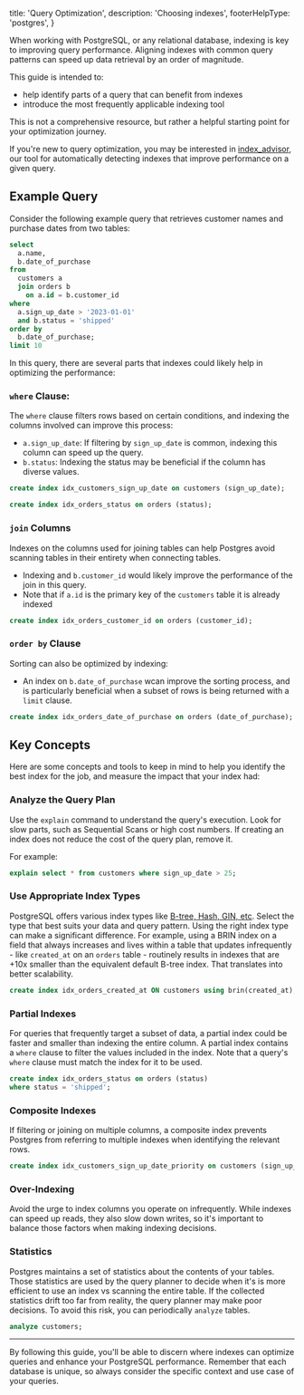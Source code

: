 
  title: 'Query Optimization',
  description: 'Choosing indexes',
  footerHelpType: 'postgres',
}

When working with PostgreSQL, or any relational database, indexing is key to improving query performance.
Aligning indexes with common query patterns can speed up data retrieval by an order of magnitude.

This guide is intended to:

- help identify parts of a query that can benefit from indexes
- introduce the most frequently applicable indexing tool

This is not a comprehensive resource, but rather a helpful starting point for your optimization journey.

If you're new to query optimization, you may be interested in [index_advisor](/docs/guides/database/extensions/index_advisor), our tool for automatically detecting indexes that improve performance on a given query.

## Example Query

Consider the following example query that retrieves customer names and purchase dates from two tables:

```sql
select
  a.name,
  b.date_of_purchase
from
  customers a
  join orders b
    on a.id = b.customer_id
where
  a.sign_up_date > '2023-01-01'
  and b.status = 'shipped'
order by
  b.date_of_purchase;
limit 10
```

In this query, there are several parts that indexes could likely help in optimizing the performance:

### `where` Clause:

The `where` clause filters rows based on certain conditions, and indexing the columns involved can improve this process:

- `a.sign_up_date`: If filtering by `sign_up_date` is common, indexing this column can speed up the query.
- `b.status`: Indexing the status may be beneficial if the column has diverse values.

```sql
create index idx_customers_sign_up_date on customers (sign_up_date);

create index idx_orders_status on orders (status);
```

### `join` Columns

Indexes on the columns used for joining tables can help Postgres avoid scanning tables in their entirety when connecting tables.

- Indexing and `b.customer_id` would likely improve the performance of the join in this query.
- Note that if `a.id` is the primary key of the `customers` table it is already indexed

```sql
create index idx_orders_customer_id on orders (customer_id);
```

### `order by` Clause

Sorting can also be optimized by indexing:

- An index on `b.date_of_purchase` wcan improve the sorting process, and is particularly beneficial when a subset of rows is being returned with a `limit` clause.

```sql
create index idx_orders_date_of_purchase on orders (date_of_purchase);
```

## Key Concepts

Here are some concepts and tools to keep in mind to help you identify the best index for the job, and measure the impact that your index had:

### Analyze the Query Plan

Use the `explain` command to understand the query's execution. Look for slow parts, such as Sequential Scans or high cost numbers. If creating an index does not reduce the cost of the query plan, remove it.

For example:

```sql
explain select * from customers where sign_up_date > 25;
```

### Use Appropriate Index Types

PostgreSQL offers various index types like [B-tree, Hash, GIN, etc](https://www.postgresql.org/docs/current/indexes-types.html). Select the type that best suits your data and query pattern. Using the right index type can make a significant difference. For example, using a BRIN index on a field that always increases and lives within a table that updates infrequently - like `created_at` on an `orders` table - routinely results in indexes that are +10x smaller than the equivalent default B-tree index. That translates into better scalability.

```sql
create index idx_orders_created_at ON customers using brin(created_at);
```

### Partial Indexes

For queries that frequently target a subset of data, a partial index could be faster and smaller than indexing the entire column. A partial index contains a `where` clause to filter the values included in the index. Note that a query's `where` clause must match the index for it to be used.

```sql
create index idx_orders_status on orders (status)
where status = 'shipped';
```

### Composite Indexes

If filtering or joining on multiple columns, a composite index prevents Postgres from referring to multiple indexes when identifying the relevant rows.

```sql
create index idx_customers_sign_up_date_priority on customers (sign_up_date, priority);
```

### Over-Indexing

Avoid the urge to index columns you operate on infrequently. While indexes can speed up reads, they also slow down writes, so it's important to balance those factors when making indexing decisions.

### Statistics

Postgres maintains a set of statistics about the contents of your tables. Those statistics are used by the query planner to decide when it's is more efficient to use an index vs scanning the entire table. If the collected statistics drift too far from reality, the query planner may make poor decisions. To avoid this risk, you can periodically `analyze` tables.

```sql
analyze customers;
```

---

By following this guide, you'll be able to discern where indexes can optimize queries and enhance your PostgreSQL performance. Remember that each database is unique, so always consider the specific context and use case of your queries.


